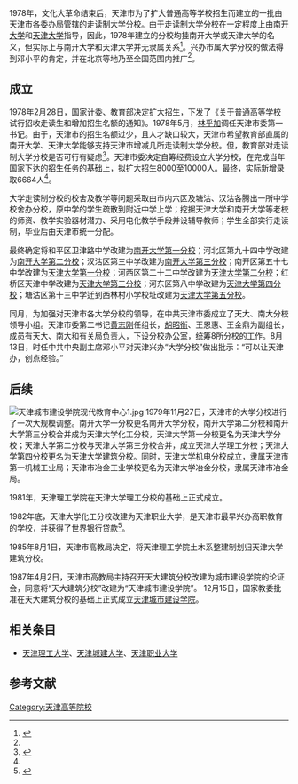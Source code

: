 1978年，文化大革命结束后，天津市为了扩大普通高等学校招生而建立的一批由天津市各委办局管辖的走读制大学分校。由于走读制大学分校在一定程度上由[[南开大学|南开大学]]和[[天津大学|天津大学]]指导，因此，1978年建立的分校均挂南开大学或天津大学的名义，但实际上与南开大学和天津大学并无隶属关系<ref name="天津高等教育60年">{{cite journal|author1=张华|author2=刘冬菊|title=天津高等教育60年（1949-2009）|journal=天津市教科院学报|date=2009|issue=5|pages=17-23}}</ref>。兴办市属大学分校的做法得到邓小平的肯定，并在北京等地乃至全国范围内推广<ref name="中国大学精神演变" />。

== 成立 ==
1978年2月28日，国家计委、教育部决定扩大招生，下发了《关于普通高等学校试行招收走读生和增加招生名额的通知》。1978年5月，[[林乎加|林乎加]]调任天津市委第一书记。由于，天津市的招生名额过少，且人才缺口较大，天津市希望教育部直属的南开大学、天津大学能够支持天津市增减几所走读制大学分校。但，教育部对走读制大学分校是否可行有疑虑<ref name="中国大学精神演变">{{cite journal|author1=丁东|title=中国大学精神的演变|journal=江淮文史|date=2012-03|issue=3}}</ref>。天津市委决定自筹经费设立大学分校，在完成当年国家下达的招生任务的基础上，拟扩大招生8000至10000人。最终，实际新增录取6664人<ref name="天津高等教育60年" />。

大学走读制分校的校舍及教学等问题采取由市内六区及塘沽、汉沽各腾出一所中学校舍办分校，原中学的学生疏散到附近中学上学；挖掘天津大学和南开大学等老校的师资、教学实验器材潜力、采用电化教学手段并设辅导教师；学生全部实行走读制，毕业后由天津市统一分配。

最终确定将和平区卫津路中学改建为[[南开大学第一分校|南开大学第一分校]]；河北区第九十四中学改建为[[南开大学第二分校|南开大学第二分校]]；汉沽区第三中学改建为[[南开大学第三分校|南开大学第三分校]]；南开区第五十七中学改建为[[天津大学第一分校|天津大学第一分校]]；河西区第二十二中学改建为[[天津大学第二分校|天津大学第二分校]]；红桥区天津中学改建为[[天津大学第三分校|天津大学第三分校]]；河东区第八中学改建为[[天津大学第四分校|天津大学第四分校]]；塘沽区第十三中学迁到西林村小学校址改建为[[天津大学第五分校|天津大学第五分校]]。

同月，为加强对天津市各大学分校的领导，在中共天津市委成立了天大、南大分校领导小组。天津市委第二书记[[黄志刚|黄志刚]]任组长，[[胡昭衡|胡昭衡]]、王恩惠、王金鼎为副组长，成员有天大、南大和有关局负责人，下设分校办公室，统筹8所分校的工作。8月13日，时任中共中央副主席邓小平对天津兴办“大学分校”做出批示：“可以让天津办，创点经验。”

== 后续 ==
[[File:天津城市建设学院现代教育中心1.jpg|thumb]]
1979年11月27日，天津市的大学分校进行了一次大规模调整。南开大学一分校更名南开大学分校，南开大学第二分校和南开大学第三分校合并成为天津大学化工分校，天津大学第一分校更名为天津大学分校；天津大学第二分校与天津大学第三分校合并，成立天津大学理工分校；天津大学第四分校更名为天津大学建筑分校。同时，天津大学机电分校成立，隶属天津市第一机械工业局；天津市冶金工业学校更名为天津大学冶金分校，隶属天津市冶金局。

1981年，天津理工学院在天津大学理工分校的基础上正式成立。

1982年底，天津大学化工分校改建为天津职业大学，是天津市最早兴办高职教育的学校，并获得了世界银行贷款<ref>{{cite web|title=天津职业大学基本信息|url=http://www.tjmec.gov.cn/daohangshow.jsp?informationid=200909030244297405&classid=200908170136041576|accessdate=2016-08-31|agency=天津市教育委员会|deadurl=yes|archiveurl=https://web.archive.org/web/20150401091821/http://www.tjmec.gov.cn/daohangshow.jsp?informationid=200909030244297405&classid=200908170136041576|archivedate=2015-04-01|df=}}</ref>。

1985年8月1日，天津市高教局决定，将天津理工学院土木系整建制划归天津大学建筑分校。

1987年4月2日，天津市高教局主持召开天大建筑分校改建为城市建设学院的论证会，同意将“天大建筑分校”改建为“天津城市建设学院”。 12月15日，国家教委批准在天大建筑分校的基础上正式成立[[天津城市建设学院|天津城市建设学院]]。

== 相关条目 ==
*[[天津理工大学|天津理工大学]]、[[天津城建大学|天津城建大学]]、[[天津职业大学|天津职业大学]]

==参考文献==
{{reflist}}
{{天津市大学分校}}
[[Category:天津高等院校|Category:天津高等院校]]